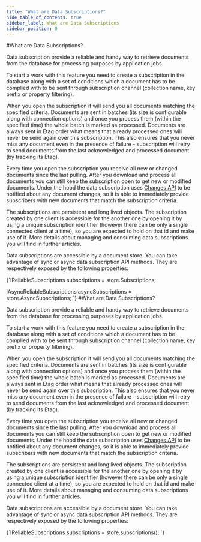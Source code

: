 ```yaml
---
title: "What are Data Subscriptions?"
hide_table_of_contents: true
sidebar_label: What are Data Subscriptions
sidebar_position: 0
---
```






<LanguageSwitcher supportedLanguages={supportedLanguages} />
<LanguageContent language="csharp">
#What are Data Subscriptions?

Data subscription provide a reliable and handy way to retrieve documents from the database for processing purposes by application jobs.

To start a work with this feature you need to create a subscription in the database along with a set of conditions which a document has to be complied with to be sent
through subscription channel (collection name, key prefix or property filtering).

When you open the subscription it will send you all documents matching the specified criteria. Documents are sent in batches (its size is configurable along with connection options)
and once you process them (within the specified time) the whole batch is marked as processed. Documents are always sent in Etag order what means that already processed ones will never be send again over this subscription.
This also ensures that you never miss any document even in the presence of failure - subscription will retry to send documents from the last acknowledged and processed document (by tracking its Etag).

Every time you open the subscription you receive all new or changed documents since the last pulling. After you download and process all documents you can still
keep the subscription open to get new or modified documents. Under the hood the data subscription uses [Changes API](../changes/what-is-changes-api.mdx) to be notified about
any document changes, so it is able to immediately provide subscribers with new documents that match the subscription criteria.

The subscriptions are persistent and long lived objects. The subscription created by one client is accessible for the another one by opening it by using a unique subscription identifier
(however there can be only a single connected client at a time), so you are expected to hold on that id and make use of it. More details about managing and consuming data subscriptions 
you will find in further articles.


Data subscriptions are accessible by a document store. You can take advantage of sync or async data subscription API methods. They are respectively exposed by the following properties:

<TabItem value="accessing_subscriptions" label="accessing_subscriptions">
<CodeBlock language="csharp">
{`IReliableSubscriptions subscriptions = store.Subscriptions;

IAsyncReliableSubscriptions asyncSubscriptions = store.AsyncSubscriptions;
`}
</CodeBlock>
</TabItem>
</LanguageContent>
<LanguageContent language="java">
#What are Data Subscriptions?

Data subscription provide a reliable and handy way to retrieve documents from the database for processing purposes by application jobs.

To start a work with this feature you need to create a subscription in the database along with a set of conditions which a document has to be complied with to be sent
through subscription channel (collection name, key prefix or property filtering).

When you open the subscription it will send you all documents matching the specified criteria. Documents are sent in batches (its size is configurable along with connection options)
and once you process them (within the specified time) the whole batch is marked as processed. Documents are always sent in Etag order what means that already processed ones will never be send again over this subscription.
This also ensures that you never miss any document even in the presence of failure - subscription will retry to send documents from the last acknowledged and processed document (by tracking its Etag).

Every time you open the subscription you receive all new or changed documents since the last pulling. After you download and process all documents you can still
keep the subscription open to get new or modified documents. Under the hood the data subscription uses [Changes API](../changes/what-is-changes-api.mdx) to be notified about
any document changes, so it is able to immediately provide subscribers with new documents that match the subscription criteria.

The subscriptions are persistent and long lived objects. The subscription created by one client is accessible for the another one by opening it by using a unique subscription identifier
(however there can be only a single connected client at a time), so you are expected to hold on that id and make use of it. More details about managing and consuming data subscriptions 
you will find in further articles.


Data subscriptions are accessible by a document store. You can take advantage of sync or async data subscription API methods. They are respectively exposed by the following properties:

<TabItem value="accessing_subscriptions" label="accessing_subscriptions">
<CodeBlock language="java">
{`IReliableSubscriptions subscriptions = store.subscriptions();
`}
</CodeBlock>
</TabItem>
</LanguageContent>

<!---

-->